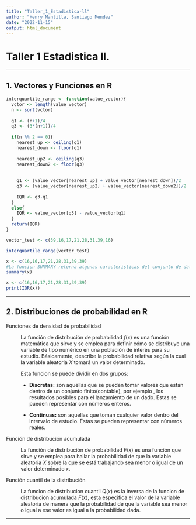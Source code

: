 ```yaml
---
title: "Taller_1_Estadistica-ll"
author: "Henry Mantilla, Santiago Mendez"
date: "2022-11-15"
output: html_document
---
```


# Taller 1 Estadistica ll.

------------------------------------------------------------------------

## 1. Vectores y Funciones en R

```r
interquartile_range <- function(value_vector){
  vctor <- length(value_vector)
  n <- sort(vctor)
  
  q1 <- (n+1)/4
  q3 <- (3*(n+1))/4
  
  if(n %% 2 == 0){
    nearest_up <- ceiling(q1)
    nearest_down <- floor(q1)
    
    nearest_up2 <- ceiling(q3)
    nearest_down2 <- floor(q3)
    
    
    q1 <- (value_vector[nearest_up] + value_vector[nearest_down])/2
    q3 <- (value_vector[nearest_up2] + value_vector[nearest_down2])/2
    
    IQR <- q3-q1
  }
  else{
    IQR <- value_vector[q3] - value_vector[q1]
  }
  return(IQR)
}


```

```r
vector_test <- c(39,16,17,21,28,31,39,16)

interquartile_range(vector_test)
```

```r
x <- c(16,16,17,21,28,31,39,39)
#La funcion SUMMARY retorna algunas caracteristicas del conjunto de datos del vector, el valor de los cuartiles son diferentes a los que calculamos manualmente, por que? no sé.
summary(x)
```

```r
x <- c(16,16,17,21,28,31,39,39)
print(IQR(x))
```

------------------------------------------------------------------------

## **2. Distribuciones de probabilidad en R**

Funciones de densidad de probabilidad

:   La función de distribución de probabilidad $f(x)$ es una función matemática que sirve y se emplea para definir cómo se distribuye una variable de tipo numérico en una población de interés para su estudio. Básicamente, describe la probabilidad relativa según la cual la variable aleatoria $X$ tomará un valor determinado.

    Esta funcion se puede dividir en dos grupos:

    -   **Discretas:** son aquellas que se pueden tomar valores que están dentro de un conjunto finito(contable), por ejemplo , los resultados posibles para el lanzamiento de un dado. Estas se pueden representar con números enteros.

    -   **Continuas:** son aquellas que toman cualquier valor dentro del intervalo de estudio. Estas se pueden representar con números reales.

Función de distribución acumulada

:   La función de distribución de probabilidad $F(x)$ es una función que sirve y se emplea para hallar la probabilidad de que la variable aleatoria $X$ sobre la que se está trabajando sea menor o igual de un valor determinado $x$.

Función cuantil de la distribución

:   La funcion de distribucion cuantil $Q(x)$ es la inversa de la funcion de distribucion acumulada $F(x)$, esta especifica el valor de la variable aleatoria de manera que la
    probabilidad de que la variable sea menor o igual a ese valor es igual a la probabilidad dada.

------------------------------------------------------------------------
